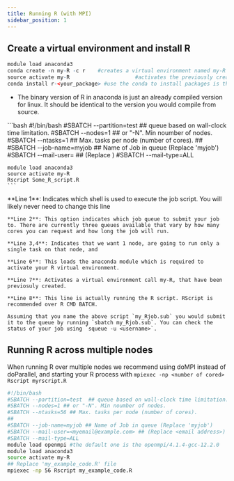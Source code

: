 ```yaml
---
title: Running R (with MPI)
sidebar_position: 1
---
```



## Create a virtual environment and install R<!-- {docsify-ignore} -->
```R
module load anaconda3
conda create -n my-R -c r    #creates a virtual environment named my-R and installs R with some common packages
source activate my-R                     #activates the previously created virtual environment with R installed
conda install r-<your_package> #use the conda to install packages is the recommended way, but look up any packages to see if there is any specific channel that they must use. please see https://anaconda.org/search

```

- The binary version of R in anaconda is just an already compiled version for linux. It should be identical to the version you would compile from source.





<Tabs>
  
  <TabItem value="Serial R SLURM Script" label="Serial R SLURM Script" default>
    ```bash
    #!/bin/bash
    #SBATCH --partition=test  ## queue based on wall-clock time limitation.
    #SBATCH --nodes=1 ## or "-N". Min noumber of nodes.
    #SBATCH --ntasks=1 ## Max. tasks per node (number of cores).
    ##
    #SBATCH --job-name=myjob ## Name of Job in queue (Replace 'myjob')
    #SBATCH --mail-user=<myemail@ucmerced.edu> ## (Replace <email address>)
    #SBATCH --mail-type=ALL

    module load anaconda3
    source activate my-R
    Rscript Some_R_script.R
    ```

  
  </TabItem>
  
  <TabItem value="Explanation" label="SLURM Script Explanation">
  **Line 1**: Indicates which shell is used to execute the job script. You will likely never need to change this line

    **Line 2**: This option indicates which job queue to submit your job to. There are currently three queues available that vary by how many cores you can request and how long the job will run.

    **Line 3,4**: Indicates that we want 1 node, are going to run only a single task on that node, and

    **Line 6**: This loads the anaconda module which is required to activate your R virtual environment.

    **Line 7**: Activates a virtual environment call my-R, that have been previosuly created.

    **Line 8**: This line is actually running the R script. RScript is recommended over R CMD BATCH.

    Assuming that you name the above script `my_Rjob.sub` you would submit it to the queue by running `sbatch my_Rjob.sub`. You can check the status of your job using `squeue -u <username>`.
  

  </TabItem>

 
</Tabs>

## Running R across multiple nodes <!-- {docsify-ignore} -->

When running R over multiple nodes we recommend using doMPI instead of doParallel, and starting your R process with `mpiexec -np <number of cored> Rscript myrscript.R`

```bash
#!/bin/bash
#SBATCH --partition=test  ## queue based on wall-clock time limitation.
#SBATCH --nodes=1 ## or "-N". Min noumber of nodes.
#SBATCH --ntasks=56 ## Max. tasks per node (number of cores).
##
#SBATCH --job-name=myjob ## Name of Job in queue (Replace 'myjob')
#SBATCH --mail-user=<myemail@example.com> ## (Replace <email address>)
#SBATCH --mail-type=ALL
module load openmpi #the default one is the openmpi/4.1.4-gcc-12.2.0
module load anaconda3
source activate my-R
## Replace 'my_example_code.R' file
mpiexec -np 56 Rscript my_example_code.R
```


